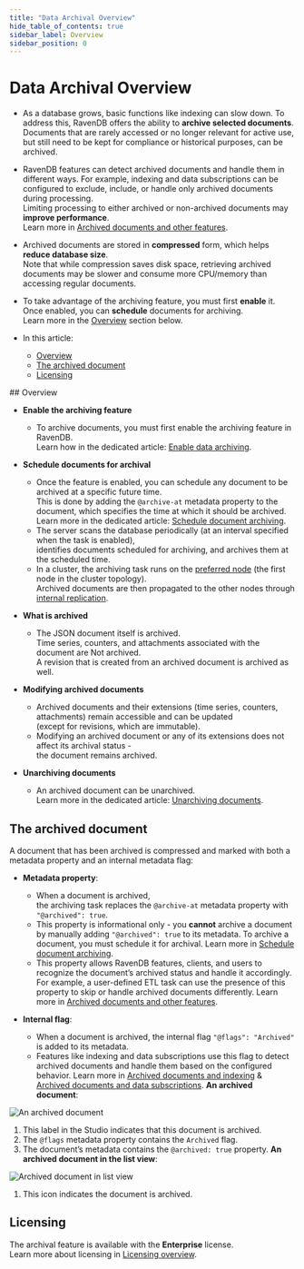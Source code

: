 ```yaml
---
title: "Data Archival Overview"
hide_table_of_contents: true
sidebar_label: Overview
sidebar_position: 0
---
```



# Data Archival Overview
<Admonition type="note" title="Note">

* As a database grows, basic functions like indexing can slow down.
  To address this, RavenDB offers the ability to **archive selected documents**.
  Documents that are rarely accessed or no longer relevant for active use, but still need to be kept for compliance or historical purposes, can be archived. 

* RavenDB features can detect archived documents and handle them in different ways.
  For example, indexing and data subscriptions can be configured to exclude, include, or handle only archived documents during processing.  
  Limiting processing to either archived or non-archived documents may **improve performance**.  
  Learn more in [Archived documents and other features](../data-archival/archived-documents-and-other-features.mdx).

* Archived documents are stored in **compressed** form, which helps **reduce database size**.  
  Note that while compression saves disk space, retrieving archived documents may be slower and consume more CPU/memory than accessing regular documents.

* To take advantage of the archiving feature, you must first **enable** it.  
  Once enabled, you can **schedule** documents for archiving.  
  Learn more in the [Overview](../data-archival/overview.mdx#overview) section below.
* In this article:  
  * [Overview](../data-archival/overview.mdx#overview)  
  * [The archived document](../data-archival/overview.mdx#the-archived-document)  
  * [Licensing](../data-archival/overview.mdx#licensing)

</Admonition>
## Overview

* **Enable the archiving feature**  
  * To archive documents, you must first enable the archiving feature in RavenDB.  
    Learn how in the dedicated article: [Enable data archiving](../data-archival/enable-data-archiving.mdx).

* **Schedule documents for archival**
  * Once the feature is enabled, you can schedule any document to be archived at a specific future time.  
    This is done by adding the `@archive-at` metadata property to the document, which specifies the time at which it should be archived.
    Learn more in the dedicated article: [Schedule document archiving](../data-archival/schedule-document-archiving.mdx).  
  * The server scans the database periodically (at an interval specified when the task is enabled),  
    identifies documents scheduled for archiving, and archives them at the scheduled time.
  * In a cluster, the archiving task runs on the [preferred node](../client-api/configuration/load-balance/overview.mdx#the-preferred-node) (the first node in the cluster topology).  
    Archived documents are then propagated to the other nodes through [internal replication](../server/clustering/replication/replication-overview.mdx#internal-replication).  

* **What is archived**  
  * The JSON document itself is archived.  
    Time series, counters, and attachments associated with the document are Not archived.  
    A revision that is created from an archived document is archived as well.

* **Modifying archived documents**
    * Archived documents and their extensions (time series, counters, attachments) remain accessible and can be updated  
      (except for revisions, which are immutable).
    * Modifying an archived document or any of its extensions does not affect its archival status -  
      the document remains archived.

* **Unarchiving documents**  
  * An archived document can be unarchived.  
    Learn more in the dedicated article: [Unarchiving documents](../data-archival/unarchiving-documents.mdx).  



## The archived document

A document that has been archived is compressed and marked with both a metadata property and an internal metadata flag:

* **Metadata property**:
   * When a document is archived,  
     the archiving task replaces the `@archive-at` metadata property with `"@archived": true`.    
   * This property is informational only - you **cannot** archive a document by manually adding `"@archived": true` to its metadata.
     To archive a document, you must schedule it for archival. Learn more in [Schedule document archiving](../data-archival/schedule-document-archiving.mdx).
   * This property allows RavenDB features, clients, and users to recognize the document’s archived status and handle it accordingly.
     For example, a user-defined ETL task can use the presence of this property to skip or handle archived documents differently.
     Learn more in [Archived documents and other features](../data-archival/archived-documents-and-other-features.mdx).

* **Internal flag**:
  * When a document is archived, the internal flag `"@flags": "Archived"` is added to its metadata.
  * Features like indexing and data subscriptions use this flag to detect archived documents and handle them based on the configured behavior.
    Learn more in [Archived documents and indexing](../data-archival/archived-documents-and-other-features.mdx#archived-documents-and-indexing) & 
    [Archived documents and data subscriptions](../data-archival/archived-documents-and-other-features.mdx#archived-documents-and-subscriptions).
**An archived document**:  

![An archived document](./assets/an-archived-document.png)

1. This label in the Studio indicates that this document is archived.
2. The `@flags` metadata property contains the `Archived` flag.
3. The document’s metadata contains the `@archived: true` property.
**An archived document in the list view**:  

![Archived document in list view](./assets/archived-document-in-list-view.png)

1. This icon indicates the document is archived.



## Licensing

The archival feature is available with the **Enterprise** license.  
Learn more about licensing in [Licensing overview](../start/licensing/licensing-overview.mdx).  



